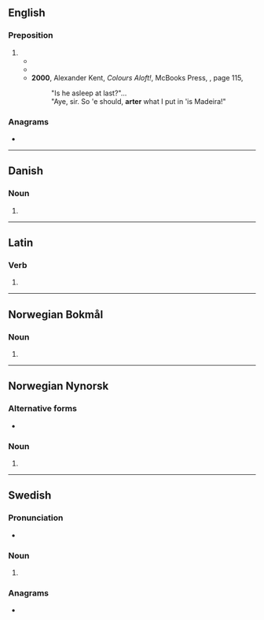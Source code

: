 {{also|Arter|ärter}}
==English==

===Preposition===
{{en-prep}}

# {{pronunciation spelling of|en|after}}
#* {{RQ:Dickens Great Expectations|chapter=3|text=His right name was Compeyson; and that's the man, dear boy, what you see me a-pounding in the ditch, according to what you truly told your comrade '''arter''' I was gone last night.}}
#* {{RQ:Dickens Great Expectations|chapter=39|text=It was the money left me, and the gains of the first few year wot I sent home to Mr. Jaggers - all for you - when he first come '''arter''' you, agreeable to my letter.}}
#* '''2000''', Alexander Kent, ''Colours Aloft!'', McBooks Press, {{ISBN|0935526722}}, page 115,
#*: "Is he asleep at last?"...
#*: "Aye, sir. So 'e should, '''arter''' what I put in 'is Madeira!"

===Anagrams===
* {{anagrams|en|a=aerrt|Terra|arrêt|rater|retar|tarre|terra}}

----

==Danish==

===Noun===
{{head|da|noun form|g=c}}

# {{indefinite plural of|da|art}}

----

==Latin==

===Verb===
{{la-verb-form|arter}}

# {{inflection of|la|artō||1|s|pres|pasv|subj}}

----

==Norwegian Bokmål==

===Noun===
{{head|nb|noun form|g=m|g2=f}}

# {{inflection of|nb|art||indefinite|p}}

----

==Norwegian Nynorsk==

===Alternative forms===
* {{l|nn|artar}}

===Noun===
{{head|nn|noun form|g=m|g2=f}}

# {{inflection of|nn|art||indefinite|f|p}}

----

==Swedish==

===Pronunciation===
* {{audio|sv|LL-Q9027 (swe)-Salgo60-arter.wav|Audio}}

===Noun===
{{head|sv|noun form}}

# {{sv-noun-form-indef-pl|art}}

===Anagrams===
* {{anagrams|sv|a=aerrt|retar}}